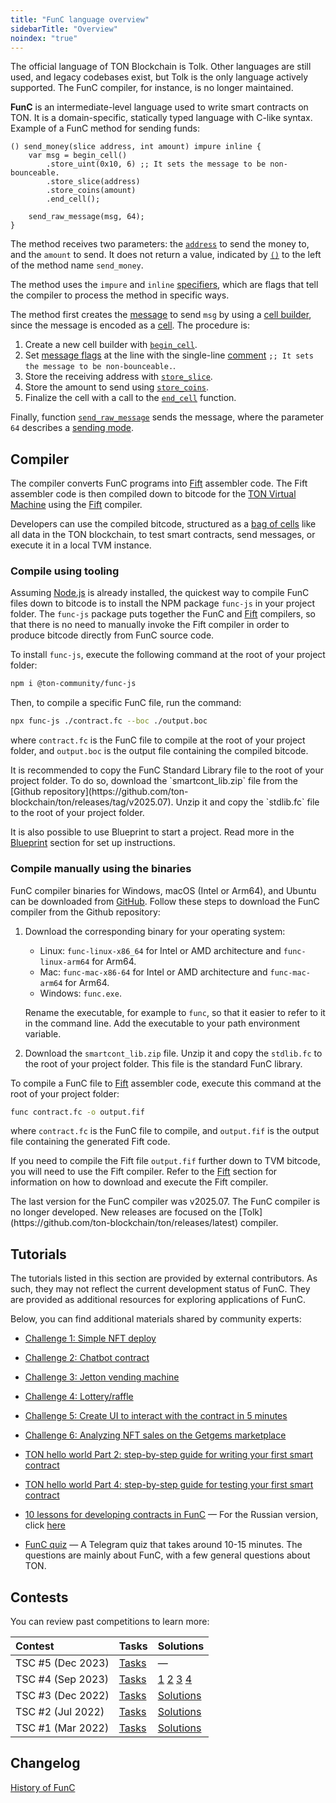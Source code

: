 ```yaml
---
title: "FunC language overview"
sidebarTitle: "Overview"
noindex: "true"
---
```



<Aside>
  The official language of TON Blockchain is Tolk. Other languages are still used, and legacy codebases exist, but Tolk is the only language actively supported. The FunC compiler, for instance, is no longer maintained.
</Aside>

**FunC** is an intermediate-level language used to write smart contracts on TON. It is a domain-specific, statically typed language with C-like syntax.
Example of a FunC method for sending funds:

```func
() send_money(slice address, int amount) impure inline {
    var msg = begin_cell()
        .store_uint(0x10, 6) ;; It sets the message to be non-bounceable.
        .store_slice(address)
        .store_coins(amount)
        .end_cell();

    send_raw_message(msg, 64);
}
```

The method receives two parameters: the [`address`](/foundations/addresses/overview) to send the money to,
and the `amount` to send. It does not return a value, indicated by [`()`](/languages/func/types#tensor-types) to the left of the method name `send_money`.

The method uses the `impure` and `inline` [specifiers](/languages/func/functions#specifiers), which are flags that tell the compiler to process
the method in specific ways.

The method first creates the [message](/foundations/transaction) to send `msg` by using a [cell builder](/tvm/builders-and-slices), since the message is encoded as a [cell](/tvm/serialization/cells). The procedure is:

1. Create a new cell builder with [`begin_cell`](/languages/func/stdlib#begin-cell).
2. Set [message flags](/foundations/messages/internal) at the line with the single-line [comment](/languages/func/comments) `;; It sets the message to be non-bounceable.`.
3. Store the receiving address with [`store_slice`](/languages/func/stdlib#store-slice).
4. Store the amount to send using [`store_coins`](/languages/func/stdlib#store-coins).
5. Finalize the cell with a call to the [`end_cell`](/languages/func/stdlib#end-cell) function.

Finally, function [`send_raw_message`](/languages/func/stdlib#send-raw-message) sends the message, where the parameter `64` describes a [sending mode](/foundations/messages/internal).

## Compiler

The compiler converts FunC programs into [Fift](/languages/fift) assembler code. The Fift assembler code is then compiled down to 
bitcode for the [TON Virtual Machine](/tvm/overview) using the [Fift](/languages/fift) compiler.

Developers can use the compiled bitcode, structured as a [bag of cells](/tvm/serialization/boc) like all data in the TON blockchain, to test smart contracts, send messages, or execute it in a local TVM instance.

### Compile using tooling

Assuming [Node.js](https://nodejs.org/en/download) is already installed, the quickest way to compile FunC files down to bitcode is to install the 
NPM package `func-js` in your project folder. The `func-js` package puts together the FunC and [Fift](/languages/fift) compilers, so that there is no 
need to manually invoke the Fift compiler in order to produce bitcode directly from FunC source code.

To install `func-js`, execute the following command at the root of your project folder:

```bash
npm i @ton-community/func-js
```

Then, to compile a specific FunC file, run the command:

```bash
npx func-js ./contract.fc --boc ./output.boc
```

where `contract.fc` is the FunC file to compile at the root of your project folder, 
and `output.boc` is the output file containing the compiled bitcode.

<Aside>
  It is recommended to copy the FunC Standard Library file to the root of your project folder. To do so,
  download the `smartcont_lib.zip` file from the [Github repository](https://github.com/ton-blockchain/ton/releases/tag/v2025.07). 
  Unzip it and copy the `stdlib.fc` file to the root of your project folder.
</Aside>

It is also possible to use Blueprint to start a project. Read more in the [Blueprint](/ecosystem/blueprint/overview) section for set up instructions.

### Compile manually using the binaries

FunC compiler binaries for Windows, macOS (Intel or Arm64), and Ubuntu can be downloaded from [GitHub](https://github.com/ton-blockchain/ton/releases/tag/v2025.07).
Follow these steps to download the FunC compiler from the Github repository:

1. Download the corresponding binary for your operating system:

   - Linux: `func-linux-x86_64` for Intel or AMD architecture and `func-linux-arm64` for Arm64.
   - Mac: `func-mac-x86-64` for Intel or AMD architecture and `func-mac-arm64` for Arm64.
   - Windows: `func.exe`.

   Rename the executable, for example to `func`, so that it easier to refer to it in the command line. Add the executable to 
   your path environment variable.

2. Download the `smartcont_lib.zip` file. Unzip it and copy the `stdlib.fc` to the root of your project folder. This file is the standard FunC library.

To compile a FunC file to [Fift](/languages/fift) assembler code, execute this command at the root of your project folder:

```bash 
func contract.fc -o output.fif
```

where `contract.fc` is the FunC file to compile, and `output.fif` is the output file containing the generated Fift code.

If you need to compile the Fift file `output.fif` further down to TVM bitcode, you will need to use the Fift compiler. 
Refer to the [Fift](/languages/fift) section for information on how to download and execute the Fift compiler.

<Aside>
  The last version for the FunC compiler was v2025.07. The FunC compiler is no longer developed. New releases are focused on the [Tolk](https://github.com/ton-blockchain/ton/releases/latest) compiler.
</Aside>


## Tutorials

<Aside>
  The tutorials listed in this section are provided by external contributors. As such, 
  they may not reflect the current development status of FunC. They are provided as additional resources
  for exploring applications of FunC.
</Aside>

Below, you can find additional materials shared by community experts:

- [Challenge 1: Simple NFT deploy](https://github.com/romanovichim/TONQuest1/)

- [Challenge 2: Chatbot contract](https://github.com/romanovichim/TONQuest2/)

- [Challenge 3: Jetton vending machine](https://github.com/romanovichim/TONQuest3/)

- [Challenge 4: Lottery/raffle](https://github.com/romanovichim/TONQuest4/)

- [Challenge 5: Create UI to interact with the contract in 5 minutes](https://github.com/romanovichim/TONQuest5/)

- [Challenge 6: Analyzing NFT sales on the Getgems marketplace](https://github.com/romanovichim/TONQuest6/)

- [TON hello world Part 2: step-by-step guide for writing your first smart contract](https://ton-community.github.io/tutorials/02-contract/)

- [TON hello world Part 4: step-by-step guide for testing your first smart contract](https://ton-community.github.io/tutorials/04-testing/)

- [10 lessons for developing contracts in FunC](https://github.com/romanovichim/TonFunClessons_Eng/) — For the Russian version, click [here](https://github.com/romanovichim/TonFunClessons_ru/)

- [FunC quiz](https://t.me/toncontests/60/) — A Telegram quiz that takes around 10-15 minutes. The questions are mainly about FunC, with a few general questions about TON.

## Contests

You can review past competitions to learn more:

| Contest           | Tasks                                                     | Solutions                                                                                                                                                           |
| :---------------- | :-------------------------------------------------------- | :------------------------------------------------------------------------------------------------------------------------------------------------------------------ |
| TSC #5 (Dec 2023) | [Tasks](https://github.com/ton-community/tsc5/)           | —                                                                                                                                                                   |
| TSC #4 (Sep 2023) | [Tasks](https://github.com/ton-community/tsc4/)           | [1](https://github.com/aSpite/tsc4-contracts) [2](https://github.com/ProgramCrafter/tsc4) [3](https://github.com/Gusarich/tsc4) [4](https://github.com/akifoq/tsc4) |
| TSC #3 (Dec 2022) | [Tasks](https://github.com/ton-blockchain/func-contest3/) | [Solutions](https://github.com/nns2009/TON-FunC-contest-3/)                                                                                                         |
| TSC #2 (Jul 2022) | [Tasks](https://github.com/ton-blockchain/func-contest2/) | [Solutions](https://github.com/ton-blockchain/func-contest2-solutions/)                                                                                             |
| TSC #1 (Mar 2022) | [Tasks](https://github.com/ton-blockchain/func-contest1/) | [Solutions](https://github.com/ton-blockchain/func-contest1-solutions/)                                                                                             |

## Changelog

[History of FunC](/languages/func/changelog)
